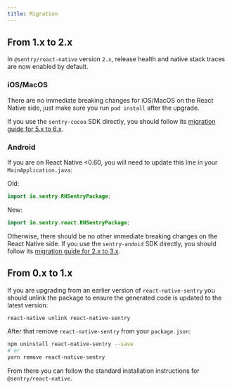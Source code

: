 ```yaml
---
title: Migration
---
```


## From 1.x to 2.x

In `@sentry/react-native` version `2.x`, release health and native stack traces are now enabled by default.

### iOS/MacOS

There are no immediate breaking changes for iOS/MacOS on the React Native side, just make sure you run `pod install` after the upgrade.

If you use the `sentry-cocoa` SDK directly, you should follow its [migration guide for 5.x to 6.x](/platforms/apple/migration/#migrating-from-5x-to-6x).

### Android

If you are on React Native <0.60, you will need to update this line in your `MainApplication.java`:


Old:

```java
import io.sentry.RNSentryPackage;
```

New:
```java
import io.sentry.react.RNSentryPackage;
```

Otherwise, there should be no other immediate breaking changes on the React Native side. If you use the `sentry-andoid` SDK directly, you should follow its [migration guide for 2.x to 3.x](/platforms/android/migration/#migrating-from-sentry-android-2x-to-sentry-android-3x).


## From 0.x to 1.x

If you are upgrading from an earlier version of `react-native-sentry` you should unlink the package to ensure the generated code is updated to the latest version:

```bash
react-native unlink react-native-sentry
```

After that remove `react-native-sentry` from your `package.json`:

```bash
npm uninstall react-native-sentry --save
# or
yarn remove react-native-sentry
```

From there you can follow the standard installation instructions for `@sentry/react-native`.
